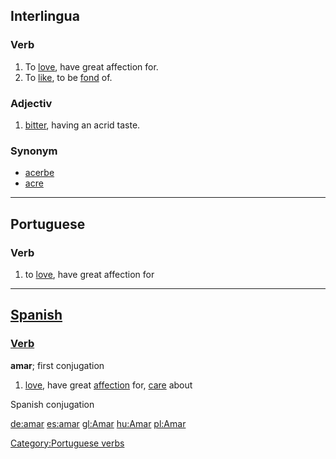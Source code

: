 ==Interlingua==
===Verb===
#To [[love]],  have great affection for.
#To [[like]], to be [[fond]] of.

===Adjectiv===
#[[bitter]], having an acrid taste. 

===Synonym===
*[[acerbe]]
*[[acre]]

----
==Portuguese==
===Verb===

# to [[love]], have great affection for

----
==[[Spanish]]==
===[[Verb]]===
'''amar'''; first conjugation

# [[love]], have great [[affection]] for, [[care]] about
[[Category:Portuguese verbs]]

Spanish conjugation

{{W.es.v.conj.ar|Am}}

[[de:amar]]
[[es:amar]]
[[gl:Amar]]
[[hu:Amar]]
[[pl:Amar]]